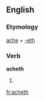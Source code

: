 ==English==

===Etymology===
[[ache]] + [[-eth]]

===Verb===
'''acheth'''

# {{archaic third-person singular of|ache}}

[[fr:acheth]]